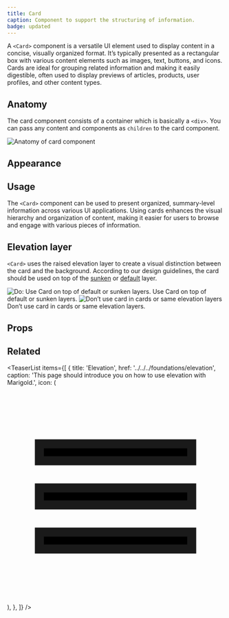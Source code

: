 ```yaml
---
title: Card
caption: Component to support the structuring of information.
badge: updated
---
```


A `<Card>` component is a versatile UI element used to display content in a concise, visually organized format.
It’s typically presented as a rectangular box with various content elements such as images, text, buttons, and icons.
Cards are ideal for grouping related information and making it easily digestible, often used to display previews of articles, products, user profiles, and other content types.

## Anatomy

The card component consists of a container which is basically a `<div>`. You can pass any content and components as `children` to the card component.

<Image
  src="/card/card-anatomy.jpg"
  alt="Anatomy of card component"
  width={800}
  height={550}
  className="mx-auto block"
/>

## Appearance

<AppearanceDemo component={title} />

<AppearanceTable component={title} />

## Usage

The `<Card>` component can be used to present organized, summary-level information across various UI applications.
Using cards enhances the visual hierarchy and organization of content, making it easier for users to browse and engage with various pieces of information.

## Elevation layer

`<Card>` uses the raised elevation layer to create a visual distinction between the card and the background.
According to our design guidelines, the card should be used on top of the [sunken](../../../foundations/elevation#sunken) or [default](../../../foundations/elevation#default) layer.

<Stack space={8}>
  <Do>
    <Do.Figure>
      <Image
        width={700}
        height={700}
        unoptimized
        src="/card/card-do-elevation.jpg"
        alt="Do: Use Card on top of default or sunken layers."
      />
    </Do.Figure>
    <Do.Description>
      Use Card on top of default or sunken layers.
    </Do.Description>
  </Do>
  <Dont>
    <Dont.Figure>
      <Image
        width={700}
        height={700}
        unoptimized
        src="/card/card-dont-elevation.jpg"
        alt="Don’t use card in cards or same elevation layers"
      />
    </Dont.Figure>
    <Dont.Description>
      Don’t use card in cards or same elevation layers.
    </Dont.Description>
  </Dont>
</Stack>

## Props

<StorybookHintMessage component={title} />

<PropsTable component={title} />

## Related

<TeaserList
  items={[
    {
      title: 'Elevation',
      href: '../../../foundations/elevation',
      caption:
        'This page should introduce you on how to use elevation with Marigold.',
      icon: (
        <svg
          viewBox="0 0 24 24"
          className="size-6"
          strokeWidth="1.5"
          stroke="currentColor"
        >
          <path d="M3.5625 6.375H20.4375V8.25H3.5625V6.375ZM3.5625 16.125H20.4375V18H3.5625V16.125ZM20.4375 11.25H3.5625V13.125H20.4375V11.25Z"></path>
        </svg>
      ),
    },
  ]}
/>
